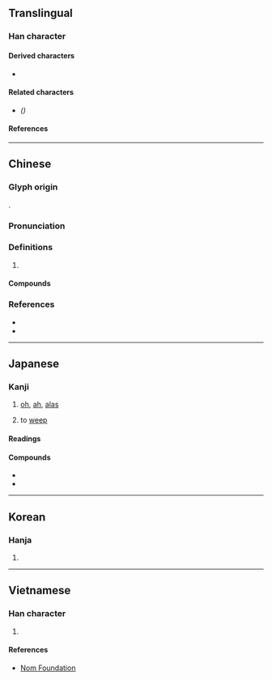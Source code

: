 {{also|鳴|呜}}
{{character info/new}}
==Translingual==

===Han character===
{{Han char|rn=30|rad=口|as=10|sn=13|four=67027|canj=RHRF|ids=⿰口烏}}

====Derived characters====
* {{l|mul|[[𤀙]], [[𫉩]], [[𭌨]]}}

====Related characters====
* {{l|mul|[[呜]]}} ''({{w|Simplified Chinese}})''

====References====
{{Han ref|kx=0203.010|dkj=04084|dj=0425.200|hdz=10668.150|uh=55DA}}

----

==Chinese==
{{zh-forms|s=呜}}

===Glyph origin===
{{Han etym}}
{{Han compound|口|烏|c1=s|c2=p|t1=mouth|ls=psc}}.

===Pronunciation===
{{zh-pron
|m=wū
|c=wu1
|h=pfs=
|md=ŭ
|mn=o͘
|mn-t=u1
|w=1u
|mc=y
|oc=y
|cat=
}}

===Definitions===
{{zh-hanzi}}

# {{lb|zh|onomatopoeia}} {{n-g|[[sound|Sound]] of [[sob]]bing or [[cry]]ing.}}

====Compounds====
{{zh-der|嗚噎|嗚呼|嗚唈|嗚軋|喑嗚|嗚咂|嗚咽|噫嗚|喑嗚叱吒|一命嗚呼|嗚嗚|嗚呼哀哉|嗚嗚咽咽|嗚啞}}

===References===
* {{R:twedu|A00656}}
* {{R:yue:Hanzi}}

----

==Japanese==

===Kanji===
{{ja-kanji|grade=uc|rs=口10}}

# {{lb|ja|expression}} [[oh]], [[ah]], [[alas]]
# to [[weep]]

====Readings====
{{ja-readings
|goon=う
|kanon=お<を
|kun=あ-
}}

====Compounds====
* {{ja-r|嗚咽|おえつ}}
* {{ja-r|嗚呼|ああ}}

----

==Korean==

===Hanja===
{{ko-hanja|hangeul=오|rv=o|mr=o}}

# {{defn|lang=ko|sort=口10}}

----

==Vietnamese==

===Han character===
{{vi-hantu|rs=口10|[[ô]], [[o]], [[ọ]], [[ỏ]], [[u]], [[ú]]}}

# {{defn|lang=vi|sort=口10}}

====References====
* [http://nomfoundation.org/common/nom_details.php?codepoint=55DA Nom Foundation]